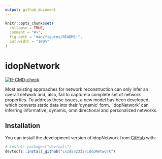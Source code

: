 ```yaml
---
output: github_document
---
```


<!-- README.md is generated from README.Rmd. Please edit that file -->

```r
knitr::opts_chunk$set(
  collapse = TRUE,
  comment = "#>",
  fig.path = "man/figures/README-",
  out.width = "100%"
)
```

# idopNetwork

<!-- badges: start -->
[![R-CMD-check](https://github.com/cxzdsa2332/idopNetwork/actions/workflows/R-CMD-check.yaml/badge.svg)](https://github.com/cxzdsa2332/idopNetwork/actions/workflows/R-CMD-check.yaml)
<!-- badges: end -->

Most existing approaches for network reconstruction can only infer an overall network 
	and, also, fail to capture a complete set of network properties. To address these issues, 
	a new model has been developed, which converts static data into their 'dynamic' form. 
	'idopNetwork' can inferring informative, dynamic, omnidirectional and personalized networks.

## Installation

You can install the development version of idopNetwork from [GitHub](https://github.com/) with:

``` r
# install.packages("devtools")
devtools::install_github("cxzdsa2332/idopNetwork")
```
